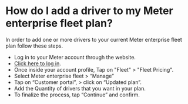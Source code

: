 # How do I add a driver to my Meter enterprise fleet plan?

In order  to add one or more drivers to your current  Meter enterprise fleet plan
follow these steps.

* Log in to your Meter account through the website.
* [Click here to log in](https://www.meterapp.co/ar/signin).
* Once inside your account profile,  Tap on "Fleet" > "Fleet Pricing".
* Select Meter enterprise fleet > “Manage” 
* Tap on “Customer portal”, > click  on “Updated plan”.
* Add the Quantity of drivers  that you want in your plan. 
* To finalize the process, tap “Continue”  and confirm.  
